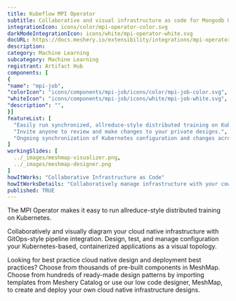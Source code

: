```yaml
---
title: Kubeflow MPI Operator
subtitle: Collaborative and visual infrastructure as code for Mongodb Operator
integrationIcon: icons/color/mpi-operator-color.svg
darkModeIntegrationIcon: icons/white/mpi-operator-white.svg
docURL: https://docs.meshery.io/extensibility/integrations/mpi-operator
description: 
category: Machine Learning
subcategory: Machine Learning
registrant: Artifact Hub
components: [
{
"name": "mpi-job",
"colorIcon": "icons/components/mpi-job/icons/color/mpi-job-color.svg",
"whiteIcon": "icons/components/mpi-job/icons/white/mpi-job-white.svg",
"description": "",
}]
featureList: [
  "Easily run synchronized, allreduce-style distributed training on Kubernetes.",
  "Invite anyone to review and make changes to your private designs.",
  "Ongoing synchronization of Kubernetes configuration and changes across any number of clusters."
]
workingSlides: [
  ../_images/meshmap-visualizer.png,
  ../_images/meshmap-designer.png
]
howItWorks: "Collaborative Infrastructure as Code"
howItWorksDetails: "Collaboratively manage infrastructure with your coworkers synchronously sharing the same designs."
published: TRUE
---
```

<p>
The MPI Operator makes it easy to run allreduce-style distributed training on Kubernetes.
</p>
<p>
    Collaboratively and visually diagram your cloud native infrastructure with GitOps-style pipeline integration. Design, test, and manage configuration your Kubernetes-based, containerized applications as a visual topology.
</p>
<p>
    Looking for best practice cloud native design and deployment best practices? Choose from thousands of pre-built components in MeshMap. Choose from hundreds of ready-made design patterns by importing templates from Meshery Catalog or use our low code designer, MeshMap, to create and deploy your own cloud native infrastructure designs.
</p>

